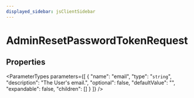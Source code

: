 ```yaml
---
displayed_sidebar: jsClientSidebar
---
```



# AdminResetPasswordTokenRequest

## Properties

<ParameterTypes parameters={[
  {
    "name": "email",
    "type": "`string`",
    "description": "The User's email.",
    "optional": false,
    "defaultValue": "",
    "expandable": false,
    "children": []
  }
]} />
